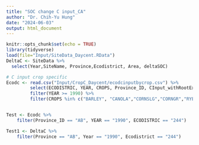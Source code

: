 ```yaml
---
title: "SOC change C input_CA"
author: "Dr. Chih-Yu Hung"
date: "2024-06-03"
output: html_document
---
```


```r
knitr::opts_chunk$set(echo = TRUE)
library(tidyverse)
load(file="Input/SiteData_Daycent.RData")
DeltaC <- SiteData %>%
  select(Year,SiteName, Province,Ecodistrict, Area, deltaSOC)

# C input crop specific 
Ecodc <- read.csv("Input/CropC_Daycent/ecodcinputbycrop.csv") %>%
         select(ECODISTRIC, YEAR, CROPS, Province_ID, CInput_withRootExudates_t,Corrected_Area) %>% 
         filter(YEAR >= 1990) %>%
         filter(CROPS %in% c("BARLEY", "CANOLA","CORNSLG","CORNGR","RYEFAL","RYESPG","SOYBNS","SUGARB", "WHTDUR","WHTSPG","WHTWINT","DFPEAS","TRITCL", ))


Test <- Ecodc %>%
    filter(Province_ID == "AB", YEAR == "1990", ECODISTRIC == "244")

Test1 <- DeltaC %>%
    filter(Province == "AB", Year == "1990", Ecodistrict == "244")
```

